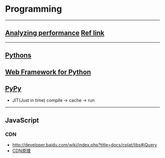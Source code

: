 = Programming =
--------------------------------------------------------------------------------------------------------------------------------------------------------
== [[Analyzing performance]] [[http://www.huyng.com/posts/python-performance-analysis/|Ref link]] ==
--------------------------------------------------------------------------------------------------------------------------------------------------------
== [[Pythons]] ==
== [[Web Framework for Python]] ==
== [[http://pypy.org/|PyPy]] ==
*   JIT(Just in time)   compile -> cache -> run

--------------------------------------------------------------------------------------------------------------------------------------------------------
== JavaScript ==
=== CDN ===
*   [[百度CDN|http://developer.baidu.com/wiki/index.php?title=docs/cplat/libs#jQuery]]
*   [[http://my.oschina.net/lejoy/blog/6274|CDN原理]]
